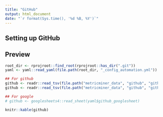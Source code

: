 ```yaml
---
title: "GitHub"
output: html_document
date: "`r format(Sys.time(), '%d %B, %Y')`"
---
```


## Setting up GitHub

## Preview

```r
root_dir <- rprojroot::find_root(rprojroot::has_dir(".git"))
yaml <- yaml::read_yaml(file.path(root_dir, "_config_automation.yml"))

## For github
github <- readr::read_tsv(file.path("metricminer_data", "github", "github.tsv"))
github <- readr::read_tsv(file.path("metricminer_data", "github", "github_timecourse.tsv"))

## For google 
# github <- googlesheets4::read_sheet(yaml$github_googlesheet)
```
```r
knitr::kable(github)
```
